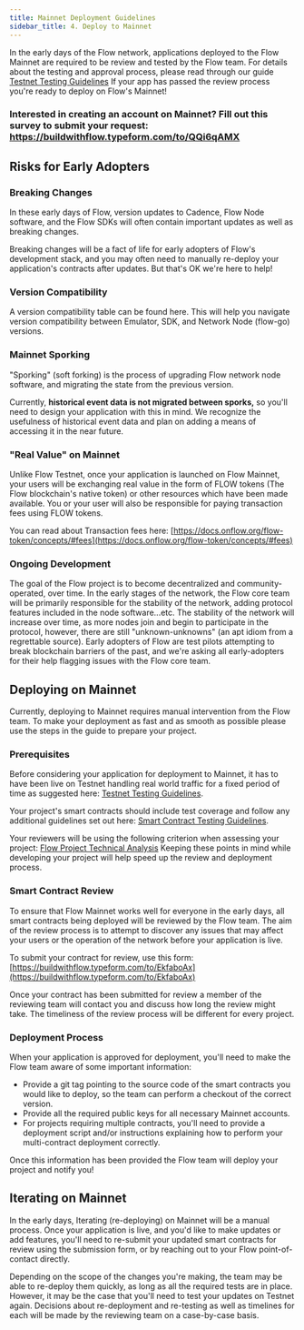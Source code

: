```yaml
---
title: Mainnet Deployment Guidelines
sidebar_title: 4. Deploy to Mainnet
---
```


In the early days of the Flow network, applications deployed to the Flow Mainnet are required to be review and tested by the Flow team. For details about the testing and approval process, please read through our guide [Testnet Testing Guidelines](/dapp-deployment/testnet-testing/) If your app has passed the review process you're ready to deploy on Flow's Mainnet!

### Interested in creating an account on Mainnet? Fill out this survey to submit your request: https://buildwithflow.typeform.com/to/QQi6qAMX

## Risks for Early Adopters

### Breaking Changes

In these early days of Flow, version updates to Cadence, Flow Node software, and the Flow SDKs will often contain important updates as well as breaking changes.

Breaking changes will be a fact of life for early adopters of Flow's development stack, and you may often need to manually re-deploy your application's contracts after updates. But that's OK we're here to help!

### Version Compatibility

A version compatibility table can be found here. This will help you navigate version compatibility between Emulator, SDK, and Network Node (flow-go) versions.

### Mainnet Sporking

"Sporking" (soft forking) is the process of upgrading Flow network node software, and migrating the state from the previous version.

Currently, **historical event data is not migrated between sporks,** so you'll need to design your application with this in mind. We recognize the usefulness of historical event data and plan on adding a means of accessing it in the near future.

### "Real Value" on Mainnet

Unlike Flow Testnet, once your application is launched on Flow Mainnet, your users will be exchanging real value in the form of FLOW tokens (The Flow blockchain's native token) or other resources which have been made available. You or your user will also be responsible for paying transaction fees using FLOW tokens.

You can read about Transaction fees here: [https://docs.onflow.org/flow-token/concepts/#fees](https://docs.onflow.org/flow-token/concepts/#fees)

### Ongoing Development

The goal of the Flow project is to become decentralized and community-operated, over time. In the early stages of the network, the Flow core team will be primarily responsible for the stability of the network, adding protocol features included in the node software...etc. The stability of the network will increase over time, as more nodes join and begin to participate in the protocol, however, there are still "unknown-unknowns" (an apt idiom from a regrettable source). Early adopters of Flow are test pilots attempting to break blockchain barriers of the past, and we're asking all early-adopters for their help flagging issues with the Flow core team.

## Deploying on Mainnet

Currently, deploying to Mainnet requires manual intervention from the Flow team. To make your deployment as fast and as smooth as possible please use the steps in the guide to prepare your project.

### Prerequisites

Before considering your application for deployment to Mainnet, it has to have been live on Testnet handling real world traffic for a fixed period of time as suggested here: [Testnet Testing Guidelines](/dapp-deployment/testnet-testing).

Your project's smart contracts should include test coverage and follow any additional guidelines set out here: [Smart Contract Testing Guidelines](/dapp-deployment/contract-testing).

Your reviewers will be using the following criterion when assessing your project: [Flow Project Technical Analysis](/dapp-deployment/contract-testing) Keeping these points in mind while developing your project will help speed up the review and deployment process.

### Smart Contract Review

To ensure that Flow Mainnet works well for everyone in the early days, all smart contracts being deployed will be reviewed by the Flow team. The aim of the review process is to attempt to discover any issues that may affect your users or the operation of the network before your application is live.

To submit your contract for review, use this form: [https://buildwithflow.typeform.com/to/EkfaboAx](https://buildwithflow.typeform.com/to/EkfaboAx)

Once your contract has been submitted for review a member of the reviewing team will contact you and discuss how long the review might take. The timeliness of the review process will be different for every project.

### Deployment Process

When your application is approved for deployment, you'll need to make the Flow team aware of some important information:

- Provide a git tag pointing to the source code of the smart contracts you would like to deploy, so the team can perform a checkout of the correct version.
- Provide all the required public keys for all necessary Mainnet accounts.
- For projects requiring multiple contracts, you'll need to provide a deployment script and/or instructions explaining how to perform your multi-contract deployment correctly.

Once this information has been provided the Flow team will deploy your project and notify you!

## Iterating on Mainnet

In the early days, Iterating (re-deploying) on Mainnet will be a manual process. Once your application is live, and you'd like to make updates or add features, you'll need to re-submit your updated smart contracts for review using the submission form, or by reaching out to your Flow point-of-contact directly.

Depending on the scope of the changes you're making, the team may be able to re-deploy them quickly, as long as all the required tests are in place. However, it may be the case that you'll need to test your updates on Testnet again. Decisions about re-deployment and re-testing as well as timelines for each will be made by the reviewing team on a case-by-case basis.
